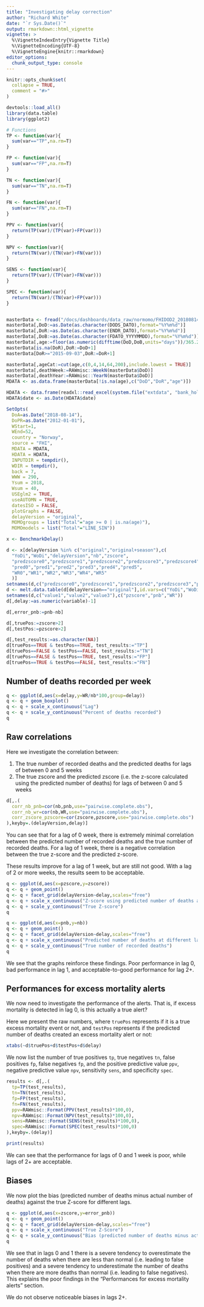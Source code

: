 ```yaml
---
title: "Investigating delay correction"
author: "Richard White"
date: "`r Sys.Date()`"
output: rmarkdown::html_vignette
vignette: >
  %\VignetteIndexEntry{Vignette Title}
  %\VignetteEncoding{UTF-8}
  %\VignetteEngine{knitr::rmarkdown}
editor_options: 
  chunk_output_type: console
---
```


```r
knitr::opts_chunk$set(
  collapse = TRUE,
  comment = "#>"
)
```

```r
devtools::load_all()
library(data.table)
library(ggplot2)

# Functions
TP <- function(var){
  sum(var=="TP",na.rm=T)
}

FP <- function(var){
  sum(var=="FP",na.rm=T)
}

TN <- function(var){
  sum(var=="TN",na.rm=T)
}

FN <- function(var){
  sum(var=="FN",na.rm=T)
}

PPV <- function(var){
  return(TP(var)/(TP(var)+FP(var)))
}

NPV <- function(var){
  return(TN(var)/(TN(var)+FN(var)))
}

SENS <- function(var){
  return(TP(var)/(TP(var)+FN(var)))
}

SPEC <- function(var){
  return(TN(var)/(TN(var)+FP(var)))
}


masterData <- fread("/docs/dashboards/data_raw/normomo/FHIDOD2_20180814.txt")
masterData[,DoD:=as.Date(as.character(DODS_DATO),format="%Y%m%d")]
masterData[,DoR:=as.Date(as.character(ENDR_DATO),format="%Y%m%d")]
masterData[,DoB:=as.Date(as.character(FDATO_YYYYMMDD),format="%Y%m%d")]
masterData[,age:=floor(as.numeric(difftime(DoD,DoB,units="days"))/365.25)]
masterData[is.na(DoR),DoR:=DoD+1]
masterData[DoR>="2015-09-03",DoR:=DoR+1]

masterData[,ageCat:=cut(age,c(0,4,14,64,200),include.lowest = TRUE)]
masterData[,deathWeek:=RAWmisc::WeekN(masterData$DoD)]
masterData[,deathYear:=RAWmisc::YearN(masterData$DoD)]
MDATA <- as.data.frame(masterData[!is.na(age),c("DoD","DoR","age")])

HDATA <- data.frame(readxl::read_excel(system.file("extdata", "bank_holidays.xlsx", package = "normomo"))[,c("date", "closed")])
HDATA$date <- as.Date(HDATA$date)

SetOpts(
  DoA=as.Date("2018-08-14"),
  DoPR=as.Date("2012-01-01"),
  WStart=1,
  WEnd=52,
  country = "Norway",
  source = "FHI",
  MDATA = MDATA,
  HDATA = HDATA,
  INPUTDIR = tempdir(),
  WDIR = tempdir(),
  back = 7,
  WWW = 290,
  Ysum = 2018,
  Wsum = 40,
  USEglm2 = TRUE,
  useAUTOMN = TRUE,
  datesISO = FALSE,
  plotGraphs = FALSE,
  delayVersion = "original",
  MOMOgroups = list("Total"="age >= 0 | is.na(age)"),
  MOMOmodels = list("Total"="LINE_SIN"))

x <- BenchmarkDelay()

d <- x[delayVersion %in% c("original","original+season"),c(
  "YoDi","WoDi","delayVersion","nb","zscore",
  "predzscore0","predzscore1","predzscore2","predzscore3","predzscore4","predzscore5",
  "pred0","pred1","pred2","pred3","pred4","pred5",
  "WR0","WR1","WR2","WR3","WR4","WR5"
  )]
setnames(d,c("predzscore0","predzscore1","predzscore2","predzscore3","predzscore4","predzscore5"),c("pzscore0","pzscore1","pzscore2","pzscore3","pzscore4","pzscore5"))
d <- melt.data.table(d[delayVersion=="original"],id.vars=c("YoDi","WoDi","delayVersion","nb","zscore"),measure=patterns("^pzscore","^pred","^WR"))
setnames(d,c("value1","value2","value3"),c("pzscore","pnb","WR"))
d[,delay:=as.numeric(variable)-1]

d[,error_pnb:=pnb-nb]

d[,truePos:=zscore>2]
d[,testPos:=pzscore>2]

d[,test_results:=as.character(NA)]
d[truePos==TRUE & testPos==TRUE, test_results:="TP"]
d[truePos==FALSE & testPos==FALSE, test_results:="TN"]
d[truePos==FALSE & testPos==TRUE, test_results:="FP"]
d[truePos==TRUE & testPos==FALSE, test_results:="FN"]

```

## Number of deaths recorded per week

```r
q <- ggplot(d,aes(x=delay,y=WR/nb*100,group=delay))
q <- q + geom_boxplot()
q <- q + scale_x_continuous("Lag")
q <- q + scale_y_continuous("Percent of deaths recorded")
q
```

## Raw correlations

Here we investigate the correlation between:

1. The true number of recorded deaths and the predicted deaths for lags of between 0 and 5 weeks
2. The true zscore and the predicted zscore (i.e. the z-score calculated using the predicted number of deaths) for lags of between 0 and 5 weeks

```r
d[,.(
  corr_nb_pnb=cor(nb,pnb,use="pairwise.complete.obs"),
  corr_nb_wr=cor(nb,WR,use="pairwise.complete.obs"),
  corr_zscore_pzscore=cor(zscore,pzscore,use="pairwise.complete.obs")
),keyby=.(delayVersion,delay)]
```

You can see that for a lag of 0 week, there is extremely minimal correlation between the predicted number of recorded deaths and the true number of recorded deaths. For a lag of 1 week, there is a negative correlation between the true z-score and the predicted z-score.

These results improve for a lag of 1 week, but are still not good. With a lag of 2 or more weeks, the results seem to be acceptable.

```r
q <- ggplot(d,aes(x=pzscore,y=zscore))
q <- q + geom_point()
q <- q + facet_grid(delayVersion~delay,scales="free")
q <- q + scale_x_continuous("Z-score using predicted number of deaths at different lags")
q <- q + scale_y_continuous("True Z-score")
q
```

```r
q <- ggplot(d,aes(x=pnb,y=nb))
q <- q + geom_point()
q <- q + facet_grid(delayVersion~delay,scales="free")
q <- q + scale_x_continuous("Predicted number of deaths at different lags")
q <- q + scale_y_continuous("True number of recorded deaths")
q
```

We see that the graphs reinforce these findings. Poor performance in lag 0, bad performance in lag 1, and acceptable-to-good performance for lag 2+.

## Performances for excess mortality alerts

We now need to investigate the performance of the alerts. That is, if excess mortality is detected in lag 0, is this actually a true alert?

Here we present the raw numbers, where `truePos` represents if it is a true excess mortality event or not, and `testPos` represents if the predicted number of deaths created an excess mortality alert or not:

```r
xtabs(~d$truePos+d$testPos+d$delay)
```

We now list the number of true positives `tp`, true negatives `tn`, false positives `fp`, false negatives `fp`, and the positive predictive value `ppv`, negative predictive value `npv`, sensitivity `sens`, and specificity `spec`.

```r
results <- d[,.(
  tp=TP(test_results),
  tn=TN(test_results),
  fp=FP(test_results),
  fn=FN(test_results),
  ppv=RAWmisc::Format(PPV(test_results)*100,0),
  npv=RAWmisc::Format(NPV(test_results)*100,0),
  sens=RAWmisc::Format(SENS(test_results)*100,0),
  spec=RAWmisc::Format(SPEC(test_results)*100,0)
),keyby=.(delay)]

print(results)
```

We can see that the performance for lags of 0 and 1 week is poor, while lags of 2+ are acceptable.

## Biases

We now plot the bias (predicted number of deaths minus actual number of deaths) against the true Z-score for different lags.

```r
q <- ggplot(d,aes(x=zscore,y=error_pnb))
q <- q + geom_point()
q <- q + facet_grid(delayVersion~delay,scales="free")
q <- q + scale_x_continuous("True Z-Score")
q <- q + scale_y_continuous("Bias (predicted number of deaths minus actual number of deaths)")
q
```

We see that in lags 0 and 1 there is a severe tendency to overestimate the number of deaths when there are less than normal (i.e. leading to false positives) and a severe tendency to underestimate the number of deaths when there are more deaths than normal (i.e. leading to false negatives). This explains the poor findings in the "Performances for excess mortality alerts" section.

We do not observe noticeable biases in lags 2+.

